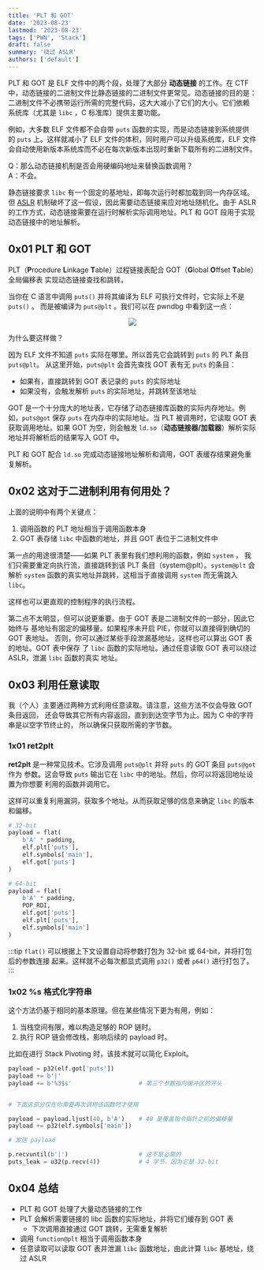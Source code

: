 ```yaml
---
title: 'PLT 和 GOT'
date: '2023-08-23'
lastmod: '2023-08-23'
tags: ['PWN', 'Stack']
draft: false
summary: '绕过 ASLR'
authors: ['default']
---
```


PLT 和 GOT 是 ELF 文件中的两个段，处理了大部分 **动态链接** 的工作。在 CTF
中，动态链接的二进制文件比静态链接的二进制文件更常见。动态链接的目的是：
二进制文件不必携带运行所需的完整代码，这大大减小了它们的大小。它们依赖
系统库（尤其是 `libc` ，C 标准库）提供主要功能。

例如，大多数 ELF 文件都不会自带 `puts` 函数的实现，而是动态链接到系统提供
的 `puts` 上。这样就减小了 ELF 文件的体积，同时用户可以升级系统库，ELF 文件
会自动使用新版本系统库而不必在每次新版本出现时重新下载所有的二进制文件。

Q：那么动态链接机制是否会用硬编码地址来替换函数调用？<br />
A：不会。

静态链接要求 `libc` 有一个固定的基地址，即每次运行时都加载到同一内存区域。
但 [ASLR](https://zh.wikipedia.org/wiki/%E4%BD%8D%E5%9D%80%E7%A9%BA%E9%96%93%E9%85%8D%E7%BD%AE%E9%9A%A8%E6%A9%9F%E8%BC%89%E5%85%A5) 机制破坏了这一假设，因此需要动态链接来应对地址随机化。由于 ASLR
的工作方式，动态链接需要在运行时解析实际调用地址。PLT 和 GOT 段用于实现
动态链接中的地址解析。

## 0x01 PLT 和 GOT

PLT（**P**rocedure **L**inkage **T**able）过程链接表配合 GOT（**G**lobal **O**ffset **T**able）全局偏移表
实现动态链接查找和跳转。

当你在 C 语言中调用 `puts()` 并将其编译为 ELF 可执行文件时，它实际上不是 `puts()` 。
而是被编译为 `puts@plt` 。我们可以在 pwndbg 中看到这一点：

<center>
  <img src="https://s1.ax1x.com/2023/08/23/pPJxuvt.png" />
</center>

为什么要这样做？

因为 ELF 文件不知道 `puts` 实际在哪里。所以首先它会跳转到 `puts` 的 PLT 条目 `puts@plt`。
从这里开始，`puts@plt` 会首先查找 GOT 表有无 `puts` 的条目：

- 如果有，直接跳转到 GOT 表记录的 `puts` 的实际地址
- 如果没有，会触发解析 `puts` 的实际地址，并跳转至该地址

GOT 是一个十分庞大的地址表，它存储了动态链接库函数的实际内存地址。例如，`puts@got`
保存 `puts` 在内存中的实际地址。当 PLT 被调用时，它读取 GOT 表获取调用地址。如果 GOT
为空，则会触发 `ld.so`（**动态链接器/加载器**）解析实际地址并将解析后的结果写入 GOT 中。

PLT 和 GOT 配合 `ld.so` 完成动态链接地址解析和调用，GOT 表缓存结果避免重复解析。

## 0x02 这对于二进制利用有何用处？

上面的说明中有两个关键点：

1. 调用函数的 PLT 地址相当于调用函数本身
2. GOT 表存储 `libc` 中函数的地址，并且 GOT 表位于二进制文件中

第一点的用途很清楚——如果 PLT 表里有我们想利用的函数，例如 `system` ，
我们只需要重定向执行流，直接跳转到该 PLT 条目（system@plt）。`system@plt`
会解析 `system` 函数的真实地址并跳转，这相当于直接调用 `system` 而无需跳入 `libc`。

这样也可以更直观的控制程序的执行流程。

第二点不太明显，但可以说更重要。由于 GOT 表是二进制文件的一部分，因此它始终与
基地址有固定的偏移量。如果程序未开启 PIE，你就可以直接得到确切的 GOT 表地址。
否则，你可以通过某些手段泄漏基地址，这样也可以算出 GOT 表的地址。GOT 表中保存
了 `libc` 函数的实际地址。通过任意读取 GOT 表可以绕过 ASLR，泄漏 `libc` 函数的真实
地址。

## 0x03 利用任意读取

我（个人）主要通过两种方式利用任意读取。请注意，这些方法不仅会导致 GOT 条目返回，
还会导致其它所有内容返回，直到到达空字节为止。因为 C 中的字符串是以空字节终止的，
所以确保只获取所需的字节数。

### 1x01 ret2plt

**ret2plt** 是一种常见技术。它涉及调用 `puts@plt` 并将 `puts` 的 GOT 条目 `puts@got` 作为
参数。这会导致 `puts` 输出它在 `libc` 中的地址。然后，你可以将返回地址设置为你想要
利用的函数并调用它。

这样可以重复利用漏洞，获取多个地址。从而获取足够的信息来确定 `libc` 的版本和偏移。

```python
# 32-bit
payload = flat(
    b'A' * padding,
    elf.plt['puts'],
    elf.symbols['main'],
    elf.got['puts']
)

# 64-bit
payload = flat(
    b'A' * padding,
    POP_RDI,
    elf.got['puts']
    elf.plt['puts'],
    elf.symbols['main']
)
```

:::tip
`flat()` 可以根据上下文设置自动将参数打包为 32-bit 或 64-bit，并将打包后的参数连接
起来。这样就不必每次都显式调用 `p32()` 或者 `p64()` 进行打包了。
:::

### 1x02 %s 格式化字符串

这个方法仍基于相同的基本原理。但在某些情况下更为有用，例如：

1. 当栈空间有限，难以构造足够的 ROP 链时。
2. 执行 ROP 链会修改栈，影响后续的 payload 时。

比如在进行 Stack Pivoting 时，该技术就可以简化 Exploit。

```python
payload = p32(elf.got['puts'])
payload += b'|'
payload += b'%3$s'                   # 第三个参数指向缓冲区的开头


# 下面这部分仅在你需要再次调用该函数时才使用

payload = payload.ljust(40, b'A')    # 40 是覆盖指令指针之前的偏移量
payload += p32(elf.symbols['main'])

# 发送 payload

p.recvuntil(b'|')                    # 这不是必需的
puts_leak = u32(p.recv(4))           # 4 字节，因为它是 32-bit
```

## 0x04 总结

- PLT 和 GOT 处理了大量动态链接的工作
- PLT 会解析需要链接的 libc 函数的实际地址，并将它们缓存到 GOT 表
  - 下次调用直接通过 GOT 跳转，无需重复解析
- 调用 `function@plt` 相当于调用函数本身
- 任意读取可以读取 GOT 表并泄漏 `libc` 函数地址，由此计算 `libc` 基地址，绕过 ASLR

